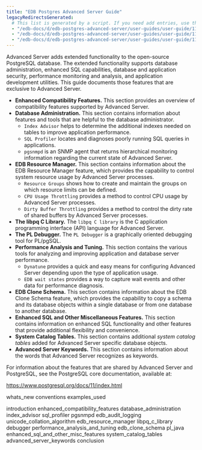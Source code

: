 ```yaml
---
title: "EDB Postgres Advanced Server Guide"
legacyRedirectsGenerated:
  # This list is generated by a script. If you need add entries, use the `legacyRedirects` key.
  - "/edb-docs/d/edb-postgres-advanced-server/user-guides/user-guide/11/EDB_Postgres_Advanced_Server_Guide.1.01.html"
  - "/edb-docs/d/edb-postgres-advanced-server/user-guides/user-guide/11/toc.html"
  - "/edb-docs/d/edb-postgres-advanced-server/user-guides/user-guide/11/EDB_Postgres_Advanced_Server_Guide.1.001.html"
---
```


Advanced Server adds extended functionality to the open-source PostgreSQL database. The extended functionality supports database administration, enhanced SQL capabilities, database and application security, performance monitoring and analysis, and application development utilities. This guide documents those features that are exclusive to Advanced Server.

-   **Enhanced Compatibility Features.** This section provides an overview of compatibility features supported by Advanced Server.
-   **Database Administration.** This section contains information about features and tools that are helpful to the database administrator.
    -   `Index Advisor` helps to determine the additional indexes needed on tables to improve application performance.
    -   `SQL Profiler` locates and diagnoses poorly running SQL queries in applications.
    -   `pgsnmpd` is an SNMP agent that returns hierarchical monitoring information regarding the current state of Advanced Server.
-   **EDB Resource Manager.** This section contains information about the EDB Resource Manager feature, which provides the capability to control system resource usage by Advanced Server processes.
    -   `Resource Groups` shows how to create and maintain the groups on which resource limits can be defined.
    -   `CPU Usage Throttling` provides a method to control CPU usage by Advanced Server processes.
    -   `Dirty Buffer Throttling` provides a method to control the dirty rate of shared buffers by Advanced Server processes.
-   **The libpq C Library.** The `libpq C library` is the C application programming interface (API) language for Advanced Server.
-   **The PL Debugger.** The `PL Debugger` is a graphically oriented debugging tool for PL/pgSQL.
-   **Performance Analysis and Tuning.** This section contains the various tools for analyzing and improving application and database server performance.
    -   `Dynatune` provides a quick and easy means for configuring Advanced Server depending upon the type of application usage.
    -   `EDB wait states` provides a way to capture wait events and other data for performance diagnosis.
-   **EDB Clone Schema.** This section contains information about the EDB Clone Schema feature, which provides the capability to copy a schema and its database objects within a single database or from one database to another database.
-   **Enhanced SQL and Other Miscellaneous Features.** This section contains information on enhanced SQL functionality and other features that provide additional flexibility and convenience.
-   **System Catalog Tables.** This section contains additional *system catalog tables* added for Advanced Server specific database objects.
-   **Advanced Server Keywords.** This section contains information about the words that Advanced Server recognizes as keywords.

For information about the features that are shared by Advanced Server and PostgreSQL, see the PostgreSQL core documentation, available at:

<https://www.postgresql.org/docs/11/index.html>

<div class="toctree" maxdepth="5">

whats_new conventions examples_used

</div>

<div class="toctree" maxdepth="6">

introduction enhanced_compatibility_features database_administration index_advisor sql_profiler pgsnmpd edb_audit_logging unicode_collation_algorithm edb_resource_manager libpq_c_library debugger performance_analysis_and_tuning edb_clone_schema pl_java enhanced_sql_and_other_misc_features system_catalog_tables advanced_server_keywords conclusion

</div>
